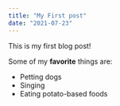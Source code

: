 ```yaml
---
title: "My First post"
date: "2021-07-23"
---
```


This is my first blog post!

Some of my **favorite** things are:

* Petting dogs
* Singing
* Eating potato-based foods